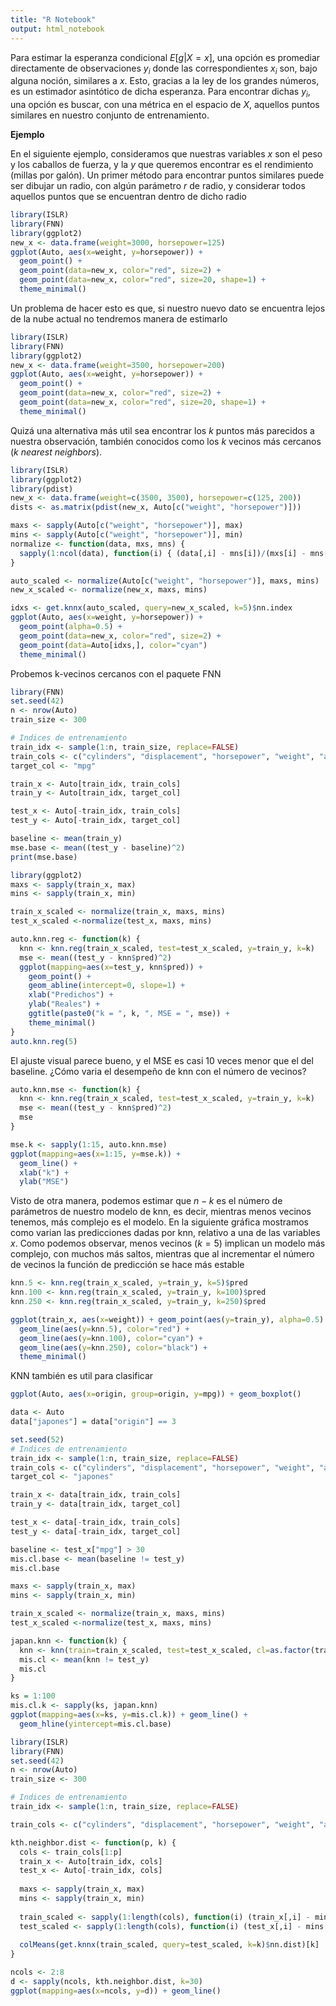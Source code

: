 ```yaml
---
title: "R Notebook"
output: html_notebook
---
```


Para estimar la esperanza condicional $E[g | X = x]$, una opción es promediar directamente de observaciones $y_i$ donde las correspondientes $x_i$ son, bajo alguna noción, similares a $x$. Esto, gracias a la ley de los grandes números, es un estimador asintótico de dicha esperanza. Para encontrar dichas $y_i$, una opción es buscar, con una métrica en el espacio de $X$, aquellos puntos similares en nuestro conjunto de entrenamiento.

**Ejemplo**

En el siguiente ejemplo, consideramos que nuestras variables $x$ son el peso y los caballos de fuerza, y la $y$ que queremos encontrar es el rendimiento (millas por galón). Un primer método para encontrar puntos similares puede ser dibujar un radio, con algún parámetro $r$ de radio, y considerar todos aquellos puntos que se encuentran dentro de dicho radio

```r
library(ISLR)
library(FNN)
library(ggplot2)
new_x <- data.frame(weight=3000, horsepower=125)
ggplot(Auto, aes(x=weight, y=horsepower)) + 
  geom_point() + 
  geom_point(data=new_x, color="red", size=2) + 
  geom_point(data=new_x, color="red", size=20, shape=1) + 
  theme_minimal()
```

Un problema de hacer esto es que, si nuestro nuevo dato se encuentra lejos de la nube actual no tendremos manera de estimarlo

```r
library(ISLR)
library(FNN)
library(ggplot2)
new_x <- data.frame(weight=3500, horsepower=200)
ggplot(Auto, aes(x=weight, y=horsepower)) + 
  geom_point() + 
  geom_point(data=new_x, color="red", size=2) + 
  geom_point(data=new_x, color="red", size=20, shape=1) + 
  theme_minimal()
```

Quizá una alternativa más util sea encontrar los $k$ puntos más parecidos a nuestra observación, también conocidos como los $k$ vecinos más cercanos (_k nearest neighbors_).

```r
library(ISLR)
library(ggplot2)
library(pdist)
new_x <- data.frame(weight=c(3500, 3500), horsepower=c(125, 200))
dists <- as.matrix(pdist(new_x, Auto[c("weight", "horsepower")]))

maxs <- sapply(Auto[c("weight", "horsepower")], max)
mins <- sapply(Auto[c("weight", "horsepower")], min)
normalize <- function(data, mxs, mns) { 
  sapply(1:ncol(data), function(i) { (data[,i] - mns[i])/(mxs[i] - mns[i])})
}

auto_scaled <- normalize(Auto[c("weight", "horsepower")], maxs, mins)
new_x_scaled <- normalize(new_x, maxs, mins)

idxs <- get.knnx(auto_scaled, query=new_x_scaled, k=5)$nn.index
ggplot(Auto, aes(x=weight, y=horsepower)) + 
  geom_point(alpha=0.5) + 
  geom_point(data=new_x, color="red", size=2) + 
  geom_point(data=Auto[idxs,], color="cyan")
  theme_minimal()
```

Probemos k-vecinos cercanos con el paquete FNN


```r
library(FNN)
set.seed(42)
n <- nrow(Auto)
train_size <- 300

# Indices de entrenamiento
train_idx <- sample(1:n, train_size, replace=FALSE)
train_cols <- c("cylinders", "displacement", "horsepower", "weight", "acceleration", "year", "origin")
target_col <- "mpg"

train_x <- Auto[train_idx, train_cols]
train_y <- Auto[train_idx, target_col]

test_x <- Auto[-train_idx, train_cols]
test_y <- Auto[-train_idx, target_col]

baseline <- mean(train_y)
mse.base <- mean((test_y - baseline)^2)
print(mse.base)
```

```r
library(ggplot2)
maxs <- sapply(train_x, max)
mins <- sapply(train_x, min)

train_x_scaled <- normalize(train_x, maxs, mins)
test_x_scaled <-normalize(test_x, maxs, mins)

```


```r
auto.knn.reg <- function(k) {
  knn <- knn.reg(train_x_scaled, test=test_x_scaled, y=train_y, k=k)
  mse <- mean((test_y - knn$pred)^2)
  ggplot(mapping=aes(x=test_y, knn$pred)) + 
    geom_point() +
    geom_abline(intercept=0, slope=1) + 
    xlab("Predichos") + 
    ylab("Reales") +
    ggtitle(paste0("k = ", k, ", MSE = ", mse)) + 
    theme_minimal() 
}
auto.knn.reg(5)
```

El ajuste visual parece bueno, y el MSE es casi 10 veces menor que el del baseline. ¿Cómo varia el desempeño de knn con el número de vecinos?

```r
auto.knn.mse <- function(k) {
  knn <- knn.reg(train_x_scaled, test=test_x_scaled, y=train_y, k=k)
  mse <- mean((test_y - knn$pred)^2)
  mse
}

mse.k <- sapply(1:15, auto.knn.mse)
ggplot(mapping=aes(x=1:15, y=mse.k)) + 
  geom_line() + 
  xlab("k") + 
  ylab("MSE")
```

Visto de otra manera, podemos estimar que $n-k$ es el número de parámetros de nuestro modelo de knn, es decir, mientras menos vecinos tenemos, más complejo es el modelo. En la siguiente gráfica mostramos como varian las predicciones dadas por knn, relativo a una de las variables $x$. Como podemos observar, menos vecinos ($k=5$) implican un modelo más complejo, con muchos más saltos, mientras que al incrementar el número de vecinos la función de predicción se hace más estable

```r
knn.5 <- knn.reg(train_x_scaled, y=train_y, k=5)$pred
knn.100 <- knn.reg(train_x_scaled, y=train_y, k=100)$pred
knn.250 <- knn.reg(train_x_scaled, y=train_y, k=250)$pred

ggplot(train_x, aes(x=weight)) + geom_point(aes(y=train_y), alpha=0.5) +
  geom_line(aes(y=knn.5), color="red") + 
  geom_line(aes(y=knn.100), color="cyan") + 
  geom_line(aes(y=knn.250), color="black") + 
  theme_minimal()
```

KNN también es util para clasificar

```r
ggplot(Auto, aes(x=origin, group=origin, y=mpg)) + geom_boxplot()
```

```r
data <- Auto
data["japones"] = data["origin"] == 3

set.seed(52)
# Indices de entrenamiento
train_idx <- sample(1:n, train_size, replace=FALSE)
train_cols <- c("cylinders", "displacement", "horsepower", "weight", "acceleration", "year", "mpg")
target_col <- "japones"

train_x <- data[train_idx, train_cols]
train_y <- data[train_idx, target_col]

test_x <- data[-train_idx, train_cols]
test_y <- data[-train_idx, target_col]

baseline <- test_x["mpg"] > 30
mis.cl.base <- mean(baseline != test_y)
mis.cl.base
```

```r
maxs <- sapply(train_x, max)
mins <- sapply(train_x, min)

train_x_scaled <- normalize(train_x, maxs, mins)
test_x_scaled <-normalize(test_x, maxs, mins)

japan.knn <- function(k) {
  knn <- knn(train=train_x_scaled, test=test_x_scaled, cl=as.factor(train_y), k=k)
  mis.cl <- mean(knn != test_y)
  mis.cl
}

ks = 1:100
mis.cl.k <- sapply(ks, japan.knn)
ggplot(mapping=aes(x=ks, y=mis.cl.k)) + geom_line() + 
  geom_hline(yintercept=mis.cl.base)
```

```r
library(ISLR)
library(FNN)
set.seed(42)
n <- nrow(Auto)
train_size <- 300

# Indices de entrenamiento
train_idx <- sample(1:n, train_size, replace=FALSE)
```

```r
train_cols <- c("cylinders", "displacement", "horsepower", "weight", "acceleration", "year", "origin", "mpg")

kth.neighbor.dist <- function(p, k) {
  cols <- train_cols[1:p] 
  train_x <- Auto[train_idx, cols]
  test_x <- Auto[-train_idx, cols]
  
  maxs <- sapply(train_x, max)
  mins <- sapply(train_x, min)
  
  train_scaled <- sapply(1:length(cols), function(i) (train_x[,i] - mins[i])/(maxs[i] - mins[i]))
  test_scaled <- sapply(1:length(cols), function(i) (test_x[,i] - mins[i])/(maxs[i] - mins[i]))
  
  colMeans(get.knnx(train_scaled, query=test_scaled, k=k)$nn.dist)[k]
}

ncols <- 2:8
d <- sapply(ncols, kth.neighbor.dist, k=30)
ggplot(mapping=aes(x=ncols, y=d)) + geom_line()

```